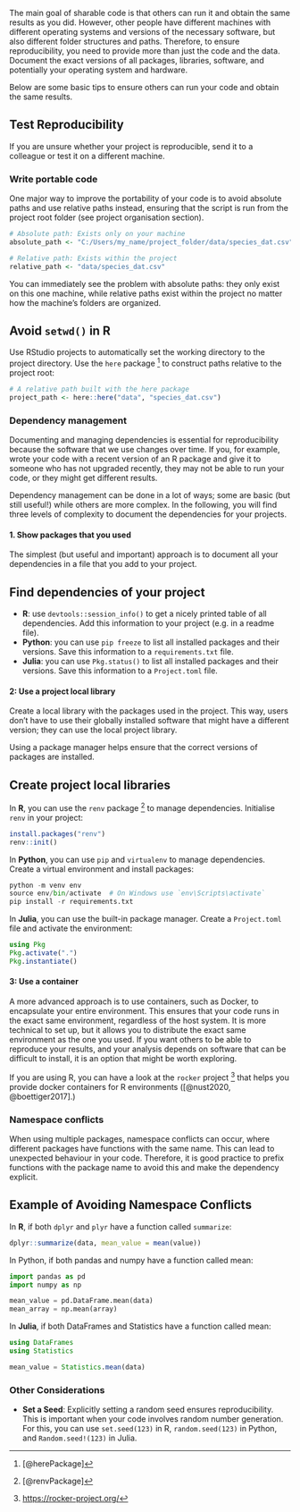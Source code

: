 The main goal of sharable code is that others can run it and obtain
the same results as you did. However, other people have different machines with 
different operating systems and versions of the necessary software, but also different folder 
structures and paths. Therefore, to ensure reproducibility, you need to provide more than just the code and the data. Document the exact versions of all packages, libraries, software, and potentially your operating system and hardware.

Below are some basic tips to ensure others can run your code and obtain the same results.

:::{.callout-tip}

## Test Reproducibility

If you are unsure whether your project is reproducible, send it to a colleague or test it on a different machine.

:::

### Write portable code

One major way to improve the portability of your code is to avoid absolute paths and use relative paths instead, ensuring that the script is run from the project root folder (see project organisation section).

```r
# Absolute path: Exists only on your machine
absolute_path <- "C:/Users/my_name/project_folder/data/species_dat.csv"

# Relative path: Exists within the project
relative_path <- "data/species_dat.csv"
```

You can immediately see the problem with absolute paths: they only exist on this
one machine, while relative paths exist within the project no matter how the machine's folders are organized.

:::{.callout-tip}

## Avoid `setwd()` in R

Use RStudio projects to automatically set the working directory to the project directory. Use the `here` package [^1] to construct paths relative to the project root:

```r
# A relative path built with the here package
project_path <- here::here("data", "species_dat.csv")
```

:::

### Dependency management

Documenting and managing dependencies is essential for reproducibility because 
the software that we use changes over time.
If you, for example, wrote your code with a recent version of an R package and give it to someone who has not upgraded recently, they may not be able to run your code, or they might get different results.

Dependency management can be done in a lot of ways; some are basic (but still
useful!) while others are more complex.
In the following, you will find three levels of complexity to document the dependencies for your projects.

#### 1. Show packages that you used

The simplest (but useful and important) approach is to document all your 
dependencies in a file that you add to your project.

:::{.callout-tip}

## Find dependencies of your project

- **R**: use `devtools::session_info()` to get a nicely printed table of all
dependencies. Add this information to your project (e.g. in a readme file).
- **Python**: you can use `pip freeze` to list all installed packages and their versions. Save this information to a `requirements.txt` file.
- **Julia**: you can use `Pkg.status()` to list all installed packages and their versions. Save this information to a `Project.toml` file.

:::

#### 2: Use a project local library

Create a local library with the packages used in the project.
This way, users don't have to use their globally installed software that might
have a different version; they can use the local project library.

Using a package manager helps ensure that the correct versions of packages are installed.

:::{.callout-tip}

## Create project local libraries

In **R**, you can use the `renv` package [^2] to manage dependencies. Initialise `renv` in your project:

```r
install.packages("renv")
renv::init()
```

In **Python**, you can use `pip` and `virtualenv` to manage dependencies. Create a virtual environment and install packages:

```python
python -m venv env
source env/bin/activate  # On Windows use `env\Scripts\activate`
pip install -r requirements.txt
```

In **Julia**, you can use the built-in package manager. Create a `Project.toml` file and activate the environment:

```julia
using Pkg
Pkg.activate(".")
Pkg.instantiate()
```
:::

#### 3: Use a container

A more advanced approach is to use containers, such as Docker, to encapsulate your entire environment. This ensures that your code runs in the exact same environment, regardless of the host system.
It is more technical to set up, but it allows you to distribute the exact same environment as the one you used. If you want others to be able to reproduce your results, and your analysis depends on software that can be difficult to install, it is an option that might be worth exploring.

If you are using R, you can have a look at the `rocker` project [^3] that helps you provide docker containers for R environments ([@nust2020, @boettiger2017].)

### Namespace conflicts

When using multiple packages, namespace conflicts can occur, where different packages have functions with the same name. This can lead to unexpected behaviour in your code. Therefore, it is good practice to prefix functions with the package name to avoid this and make the dependency explicit.


:::{.callout-tip}

## Example of Avoiding Namespace Conflicts

In **R**, if both `dplyr` and `plyr` have a function called `summarize`:

```r
dplyr::summarize(data, mean_value = mean(value))
```
In Python, if both pandas and numpy have a function called mean:

```python
import pandas as pd
import numpy as np

mean_value = pd.DataFrame.mean(data)
mean_array = np.mean(array)
```

In **Julia**, if both DataFrames and Statistics have a function called mean:

```julia
using DataFrames
using Statistics

mean_value = Statistics.mean(data)
```

:::

### Other Considerations

- **Set a Seed**: Explicitly setting a random seed ensures reproducibility. This is important when your code involves random number generation. For this, you can use `set.seed(123)` in R, `random.seed(123)` in Python, and `Random.seed!(123)` in Julia.


[^1]: [@herePackage]

[^2]: [@renvPackage]

[^3]: [https://rocker-project.org/](https://rocker-project.org/)